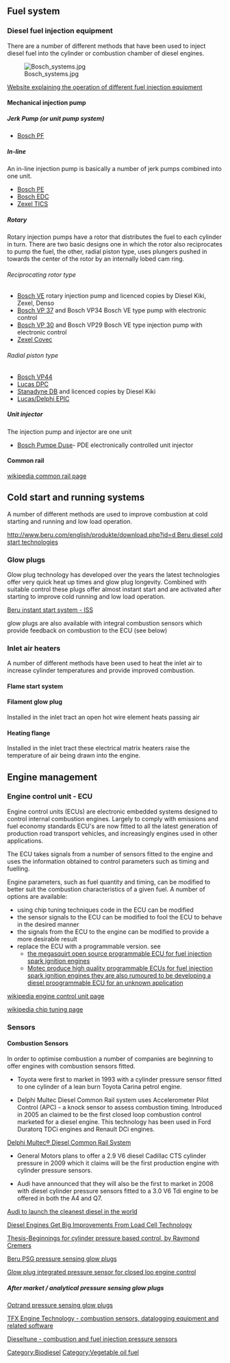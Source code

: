 ==Fuel system==

===Diesel fuel injection equipment===

There are a number of different methods that have been used to inject diesel fuel into the cylinder or combustion chamber of diesel engines.

[[File:Bosch_systems.jpg‎ ]]

[http://www.exploroz.com/Vehicle/Technical/DFI_Systems.aspx Website explaining the operation of different fuel injection equipment]
====Mechanical injection pump====

=====Jerk Pump (or unit pump system)=====
*[[Bosch PF]]

=====In-line=====
An in-line injection pump is basically a number of jerk pumps combined into one unit. 
*[[Bosch PE]]
*[[Bosch EDC]]
*[[Zexel TICS]]

=====Rotary=====
Rotary injection pumps have a rotor that distributes the fuel to each cylinder in turn.  There are two basic designs one in which the rotor also reciprocates to pump the fuel, the other, radial piston type, uses plungers pushed in towards the center of the rotor by an internally lobed cam ring.

======Reciprocating rotor type======  
*[[Bosch VE]] rotary injection pump and licenced copies by Diesel Kiki, Zexel, Denso
*[[Bosch VP 37]] and Bosch VP34 Bosch VE type pump with electronic control 
*[[Bosch VP 30]] and Bosch VP29 Bosch VE type injection pump with electronic control
*[[Zexel Covec]]

======Radial piston type======
*[[Bosch VP44]]
*[[Lucas DPC]]
*[[Stanadyne DB]] and licenced copies by Diesel Kiki
*[[Lucas/Delphi EPIC]]

=====Unit injector=====
The injection pump and injector are one unit
*[[Bosch Pumpe Duse]]- PDE  electronically controlled unit injector

====Common rail====
[http://en.wikipedia.org/wiki/Common_Rail wikipedia common rail page]

==Cold start and running systems==

A number of different methods are used to improve combustion at cold starting and running and low load operation.

[[http://www.beru.com/english/produkte/download.php?id=d  Beru diesel cold start technologies]]

===Glow plugs===

Glow plug technology has developed over the years the latest technologies offer very quick heat up times and glow plug longevity.  Combined with suitable control these plugs offer almost instant start and are activated after starting to improve cold running and low load operation.

[http://www.beru.com/download/produkte/fachaufsatz_iss_e.pdf Beru instant start system - ISS]

glow plugs are also available with integral combustion sensors which provide feedback on combustion to the ECU (see below)

===Inlet air heaters===

A number of different methods have been used to heat the inlet air to increase cylinder temperatures and provide improved combustion.

====Flame start system====

====Filament glow plug====
Installed in the inlet tract an open hot wire element heats passing air

====Heating flange====
Installed in the inlet tract these electrical matrix heaters raise the temperature of air being drawn into the engine.



==Engine management==

===Engine control unit - ECU===

Engine control units (ECUs) are electronic embedded systems designed to control internal combustion engines.  Largely to comply with emissions and fuel economy standards ECU's are now fitted to all the latest generation of production road transport vehicles, and increasingly engines used in other applications.

The ECU takes signals from a number of sensors fitted to the engine and uses the information obtained to control parameters such as timing and fuelling.

Engine parameters, such as fuel quantity and timing, can be modified to better suit the combustion characteristics of a given fuel. A number of options are available:
*using chip tuning techniques code in the ECU can be modified 
*the sensor signals to the ECU can be modified to fool the ECU to behave in the desired manner
*the signals from the ECU to the engine can be modified to provide a more desirable result 
*replace the ECU with a programmable version. see 
**[http://en.wikipedia.org/wiki/Megasquirt the megasquirt open source programmable ECU for fuel injection spark ignition engines]
**[http://www.motec.com/ Motec produce high quality programmable ECUs for fuel injection spark ignition engines they are also rumoured to be developing a diesel proogrammable ECU for an unknown application]


[http://en.wikipedia.org/wiki/Engine_Control_Unit wikipedia engine control unit page]

[http://en.wikipedia.org/wiki/Chip_tuning wikipedia chip tuning page]

===Sensors===
====Combustion Sensors====
In order to optimise combustion a number of companies are beginning to offer engines with combustion sensors fitted.

*Toyota were first to market in 1993 with a cylinder pressure sensor fitted to one cylinder of a lean burn Toyota Carina petrol engine.

*Delphi Multec Diesel Common Rail system uses Accelerometer Pilot Control (APC) - a knock sensor to assess combustion timing.  Introduced in 2005 an claimed to be the first closed loop combustion control marketed for a diesel engine.  This technology has been used in Ford Duratorq TDCi engines and Renault DCi engines.

[http://delphi.com/manufacturers/auto/powertrain/diesel/crfs/multecdcr/ Delphi Multec® Diesel Common Rail System]

*General Motors plans to offer a 2.9 V6 diesel Cadillac CTS cylinder pressure in 2009 which it claims will be the first production engine with cylinder pressure sensors.

*Audi have announced that they will also be the first to market in 2008 with diesel cylinder pressure sensors fitted to a 3.0 V6 Tdi engine to be offered in both the A4 and Q7.

[http://www.autobloggreen.com/2007/07/18/audi-announces-the-cleanest-diesel-in-the-world-and-brings-it/ Audi to launch the cleanest diesel in the world]

[http://www.top-technology-news.com/?p=2252 Diesel Engines Get Big Improvements From Load Cell Technology]

[http://w3.wtb.tue.nl/fileadmin/wtb/ct-pdfs/Master_Theses/AfstudeerverslagRaymondCremers.pdf Thesis-Beginnings for cylinder pressure based control, by Raymond Cremers]

[http://www.beru.com/download/produkte/fachaufsatz_psg_e.pdf Beru PSG pressure sensing glow plugs]

[http://www.ilot.edu.pl/2005%203_4%20PDF/41_2005%20NO%203%20-%204%20wlodarczyk.pdf  Glow plug integrated pressure sensor for closed loo engine control]

=====After market / analytical pressure sensing glow plugs=====
[http://www.optrand.com/products.htm Optrand pressure sensing glow plugs]

[http://www.tfxengine.com/index.html TFX Engine Technology - combustion sensors, datalogging equipment and related software]

[http://www.dieseltune.com/ Dieseltune - combustion and fuel injection pressure sensors]

[[Category:Biodiesel]]
[[Category:Vegetable oil fuel]]